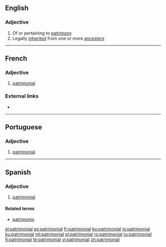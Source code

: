 ==English==

===Adjective===
{{en-adj|-}}

# Of or pertaining to [[patrimony]]
# Legally [[inherited]] from one or more [[ancestor]]s
----
==French==

===Adjective===
{{fr-adj|mp=patrimoniaux}}

# [[#English|patrimonial]]
===External links===
* {{R:TLFi}}

----
==Portuguese==

===Adjective===
{{pt-adj|patrimonia|l}}

# [[#English|patrimonial]]
----
==Spanish==

===Adjective===
{{es-adj|pl=patrimoniales}}

# [[#English|patrimonial]]

====Related terms====
*[[patrimonio]]

[[el:patrimonial]]
[[es:patrimonial]]
[[fr:patrimonial]]
[[ko:patrimonial]]
[[io:patrimonial]]
[[ku:patrimonial]]
[[ml:patrimonial]]
[[pl:patrimonial]]
[[ro:patrimonial]]
[[ru:patrimonial]]
[[fi:patrimonial]]
[[te:patrimonial]]
[[vi:patrimonial]]
[[zh:patrimonial]]